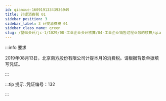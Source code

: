 ---
id: qianxue-16091913343936949
title: 计提消费税 01
sidebar_position: 3
sidebar_label: 3 计提消费税 01
sidebar_class_name: green
slug: /基础会计/jc-1/1029/08-工业企业会计核算/04-工业企业销售过程业务的核算/qianxue-1609181235305910712/qianxue-16091913343936949/计提消费税 01
---

:::info 要求

2019年08月13日，北京南方股份有限公司计提本月的消费税。请根据背景单据填写凭证。

:::

:::tip 提示
  .凭证编号：132 
:::
